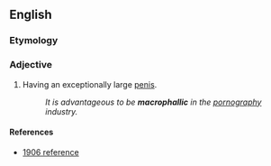 ==English==

===Etymology===
{{prefix|macro|phallic|lang=en}}

===Adjective===
{{en-adj|-}}
# Having an exceptionally large [[penis]].
#: ''It is advantageous to be '''macrophallic''' in the [[pornography]] industry.''

====References====
*[http://books.google.com/books?id=x7rY8uGk1OYC&pg=PA590&dq=%22macrophallic%22&hl=en&ei=LJ0aTqyqJIrn0QHLgq2YBQ&sa=X&oi=book_result&ct=result&resnum=3&ved=0CDYQ6AEwAg#v=onepage&q=%22macrophallic%22&f=false 1906 reference]
